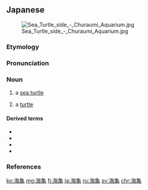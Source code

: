 ==Japanese==
{{DEFAULTSORT:うみがめ}}
{{ja-kanjitab|うみ|かめ|k2=がめ|yomi=k|r=y}}
{{wikipedia|lang=ja|ウミガメ}}
[[File:Sea Turtle side - Churaumi Aquarium.jpg|thumb]]

===Etymology===
{{com|ja|海|tr1=umi|t1=[[sea]]|亀|tr2=kame|t2=[[turtle]]}}

===Pronunciation===
{{ja-pron|y=k|うみがめ|acc=0|acc_ref=NHK,DJR|acc2=2|acc2_ref=NHK}}

===Noun===
{{ja-noun|うみがめ|ウミガメ}}

# a [[sea turtle]]
# {{lb|ja|Magic: The Gathering}} a [[turtle]]

====Derived terms====
* {{ja-r|赤%海%亀|アカ%ウミ%ガメ}}
* {{ja-r|青%海%亀|アオ%ウミ%ガメ}}
* {{ja-r|姫%海%亀|ヒメ%ウミ%ガメ}}
* {{ja-r|平%田%海%亀|ヒラ%タ%ウミ%ガメ}}

===References===
<references/>

{{C|ja|Turtles|Magic: The Gathering}}
[[ko:海亀]]
[[mg:海亀]]
[[fj:海亀]]
[[ja:海亀]]
[[ru:海亀]]
[[sv:海亀]]
[[chr:海亀]]
